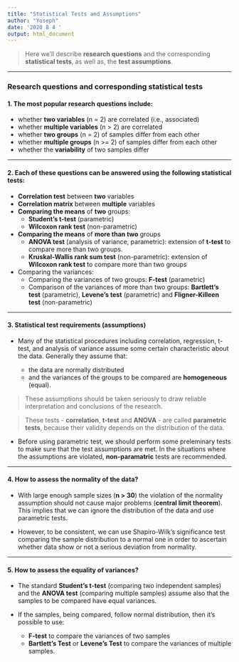 ```yaml
---
title: "Statistical Tests and Assumptions"
author: "Yoseph"
date: '2020 8 4 '
output: html_document
---
```


>Here we’ll describe **research questions** and the corresponding **statistical tests**, as well as, the **test assumptions**. 

***

### Research questions and corresponding statistical tests

#### 1. The **most popular** research questions include:

  - whether **two variables** (n = 2) are correlated (i.e., associated)
  - whether **multiple variables** (n > 2) are correlated
  - whether **two groups** (n = 2) of samples differ from each other
  - whether **multiple groups** (n >= 2) of samples differ from each other
  - whether the **variability** of two samples differ

***

#### 2. Each of these questions can be answered using the following statistical tests:

  - **Correlation test** between **two** variables
  - **Correlation matrix** between **multiple** variables
  - **Comparing the means** of **two** groups:
    + **Student’s t-test** (parametric)
    + **Wilcoxon rank test** (non-parametric)
  - **Comparing the means** of **more than two** groups
    + **ANOVA test** (analysis of variance, parametric): extension of **t-test** to compare more than two groups.
    + **Kruskal-Wallis rank sum test** (non-parametric): extension of **Wilcoxon rank test** to compare more than two groups
  - Comparing the variances:
    + Comparing the variances of two groups: **F-test** (parametric)
    + Comparison of the variances of more than two groups: **Bartlett’s test** (parametric), **Levene’s test** (parametric) and **Fligner-Killeen test** (non-parametric)

*** 

#### 3. Statistical test requirements (assumptions)

  - Many of the statistical procedures including correlation, regression, t-test, and analysis of variance assume some certain characteristic about the data. Generally they assume that:

    - the data are normally distributed
    - and the variances of the groups to be compared are **homogeneous** (equal).

>These assumptions should be taken seriously to draw reliable interpretation and conclusions of the research.

>These tests - **correlation**, **t-test** and **ANOVA** - are called **parametric tests**, because their validity depends on the distribution of the data.

  - Before using parametric test, we should perform some preleminary tests to make sure that the test assumptions are met. In the situations where the assumptions are violated, **non-paramatric** tests are recommended.
  
***

#### 4. How to assess the normality of the data?

  - With large enough sample sizes (**n > 30**) the violation of the normality assumption should not cause major problems (**central limit theorem**). This implies that we can ignore the distribution of the data and use parametric tests.

  - However, to be consistent, we can use Shapiro-Wilk’s significance test comparing the sample distribution to a normal one in order to ascertain whether data show or not a serious deviation from normality.

***

#### 5. How to assess the equality of variances?

  - The standard **Student’s t-test** (comparing two independent samples) and the **ANOVA test** (comparing multiple samples) assume also that the samples to be compared have equal variances.

  - If the samples, being compared, follow normal distribution, then it’s possible to use:
  
    + **F-test** to compare the variances of two samples
    + **Bartlett’s Test** or **Levene’s Test** to compare the variances of multiple samples.


